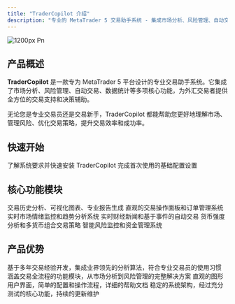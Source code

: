 ```yaml
---
title: "TraderCopilot 介绍"
description: "专业的 MetaTrader 5 交易助手系统 - 集成市场分析、风险管理、自动交易等多项核心功能"
---
```


![1200px Pn](/images/tradecopilot.png.png)

## 产品概述

**TraderCopilot** 是一款专为 MetaTrader 5 平台设计的专业交易助手系统。它集成了市场分析、风险管理、自动交易、数据统计等多项核心功能，为外汇交易者提供全方位的交易支持和决策辅助。

无论您是专业交易员还是交易新手，TraderCopilot 都能帮助您更好地理解市场、管理风险、优化交易策略，提升交易效率和成功率。

## 快速开始

<CardGroup cols={2}>
  <Card title="快速安装" icon="download" href="/quick-start">
    了解系统要求并快速安装 TraderCopilot
  </Card>
  <Card title="基础配置" icon="gear" href="/quick-start#基础配置">
    完成首次使用的基础配置设置
  </Card>
</CardGroup>

## 核心功能模块

<CardGroup cols={3}>
  <Card title="智能分析" icon="chart-line" href="/modules/analyse">
    交易历史分析、可视化图表、专业报告生成
  </Card>
  <Card title="交易助手" icon="hand-holding-dollar" href="/modules/assistant">
    直观的交易操作面板和订单管理系统
  </Card>
  <Card title="市场分析" icon="chart-mixed" href="/modules/market">
    实时市场情绪监控和趋势分析系统
  </Card>
  <Card title="新闻面板" icon="newspaper" href="/modules/news">
    实时财经新闻和基于事件的自动交易
  </Card>
  <Card title="篮子交易" icon="basket-shopping" href="/modules/basket">
    货币强度分析和多货币组合交易策略
  </Card>
  <Card title="风险控制" icon="shield-check" href="/modules/risk">
    智能风险监控和资金管理系统
  </Card>
</CardGroup>

## 产品优势

<AccordionGroup>
  <Accordion title="专业性" icon="star">
    基于多年交易经验开发，集成业界领先的分析算法，符合专业交易员的使用习惯
  </Accordion>
  <Accordion title="全面性" icon="list-check">
    涵盖交易全流程的功能模块，从市场分析到风险管理的完整解决方案
  </Accordion>
  <Accordion title="易用性" icon="user-check">
    直观的图形用户界面，简单的配置和操作流程，详细的帮助文档
  </Accordion>
  <Accordion title="可靠性" icon="shield">
    稳定的系统架构，经过充分测试的核心功能，持续的更新维护
  </Accordion>
</AccordionGroup>